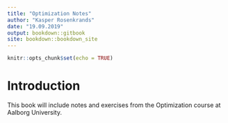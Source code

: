 ```yaml
---
title: "Optimization Notes"
author: "Kasper Rosenkrands"
date: "19.09.2019"
output: bookdown::gitbook
site: bookdown::bookdown_site
---
```


```r
knitr::opts_chunk$set(echo = TRUE)
```

# Introduction

This book will include notes and exercises from the Optimization course at Aalborg University.